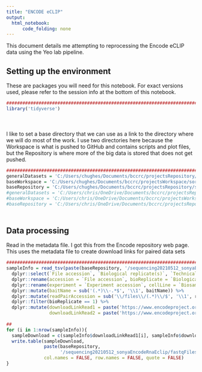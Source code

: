 ```yaml
---
title: "ENCODE eCLIP"
output:
  html_notebook:
      code_folding: none
---
```


This document details me attempting to reprocessing the Encode eCLIP data using the Yeo lab pipeline.

## Setting up the environment

These are packages you will need for this notebook. For exact versions used, please refer to the session info at the bottom of this notebook.

```r
##########################################################################################
library('tidyverse')
```

<div style="margin-bottom:50px;"></div>

I like to set a base directory that we can use as a link to the directory where we will do most of the work. I use two directories here because the Workspace is what is pushed to GitHub and contains scripts and plot files, but the Repository is where more of the big data is stored that does not get pushed.

```r
##########################################################################################
generalDatasets = 'C:/Users/chughes/Documents/bccrc/projectsRepository/generalDatasets'
baseWorkspace = 'C:/Users/chughes/Documents/bccrc/projectsWorkspace/sorensenLab/relatedToOthers'
baseRepository = 'C:/Users/chughes/Documents/bccrc/projectsRepository/sorensenLab/relatedToOthers'
#generalDatasets = 'C:/Users/chris/OneDrive/Documents/bccrc/projectsRepository/generalDatasets'
#baseWorkspace = 'C:/Users/chris/OneDrive/Documents/bccrc/projectsWorkspace/sorensenLab/relatedToYbx1'
#baseRepository = 'C:/Users/chris/OneDrive/Documents/bccrc/projectsRepository/sorensenLab/relatedToYbx1'
```

<div style="margin-bottom:50px;"></div>

## Data processing

Read in the metadata file. I got this from the Encode repository web page. This uses the metadata file to create download links for paired data sets

```r
##########################################################################################
sampleInfo = read_tsv(paste(baseRepository, '/sequencing20210512_sonyaEncodeRnaEclip/fastqFiles/metadata.tsv', sep = '')) %>%
  dplyr::select(`File accession`, `Biological replicate(s)`, `Technical replicate(s)`, `Paired with`, `Experiment accession`, `Biosample term name`, `Experiment target`) %>%
  dplyr::rename(accession = `File accession`, bioReplicate = `Biological replicate(s)`, techReplicate = `Technical replicate(s)`, readPair = `Paired with`) %>%
  dplyr::rename(experiment = `Experiment accession`, cellLine = `Biosample term name`, baitName = `Experiment target`) %>%
  dplyr::mutate(baitName = sub('(.*)\\-.*$', '\\1', baitName)) %>%
  dplyr::mutate(readPairAccession = sub('\\/files\\/(.*)\\/$', '\\1', readPair)) %>%
  dplyr::filter(bioReplicate == 1) %>%
  dplyr::mutate(downloadLinkRead1 = paste('https://www.encodeproject.org/files/',accession,'/@@download/',accession,'fastq.gz', sep = ''),
                downloadLinkRead2 = paste('https://www.encodeproject.org/files/',readPairAccession,'/@@download/',readPairAccession,'fastq.gz', sep = ''))
  
##
for (i in 1:nrow(sampleInfo)){
  sampleDownload = c(sampleInfo$downloadLinkRead1[i], sampleInfo$downloadLinkRead2[i])
  write.table(sampleDownload, 
              paste(baseRepository,
                    '/sequencing20210512_sonyaEncodeRnaEclip/fastqFiles/',sampleInfo$experiment[i],'_',sampleInfo$cellLine[i],'_',sampleInfo$baitName[i],'.txt', sep = ''),
              col.names = FALSE, row.names = FALSE, quote = FALSE)
}
```